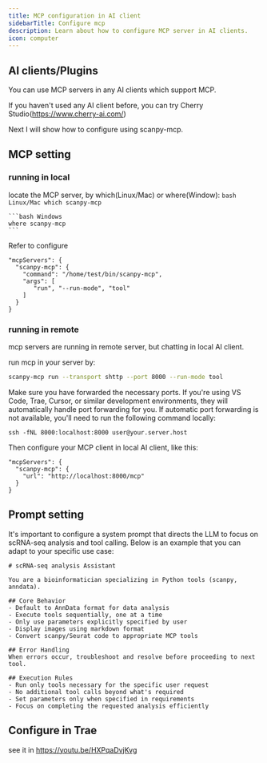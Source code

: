 ```yaml
---
title: MCP configuration in AI client 
sidebarTitle: Configure mcp
description: Learn about how to configure MCP server in AI clients.
icon: computer
---
```

 
## AI clients/Plugins

You can use MCP servers in any AI clients which support MCP. 

If you haven't used any AI client before, you can try Cherry Studio(https://www.cherry-ai.com/)

Next I will show how to configure using scanpy-mcp. 

## MCP setting

### running in local 

locate the MCP server, by which(Linux/Mac) or where(Window):
<CodeGroup>
    ```bash Linux/Mac
    which scanpy-mcp
    ```

    ```bash Windows
    where scanpy-mcp
    ```
</CodeGroup>


Refer to configure
```
"mcpServers": {
  "scanpy-mcp": {
    "command": "/home/test/bin/scanpy-mcp",
    "args": [
       "run", "--run-mode", "tool"
    ]
  }
}
```

### running in remote

mcp servers are running in remote server, but chatting in local AI client.

run mcp in your server by:
```bash
scanpy-mcp run --transport shttp --port 8000 --run-mode tool
```

Make sure you have forwarded the necessary ports. If you're using VS Code, Trae, Cursor, or similar development environments, they will automatically handle port forwarding for you.
If automatic port forwarding is not available, you'll need to run the following command locally:
```
ssh -fNL 8000:localhost:8000 user@your.server.host
```

Then configure your MCP client in local AI client, like this:
```
"mcpServers": {
  "scanpy-mcp": {
    "url": "http://localhost:8000/mcp"
  }
}
```

## Prompt setting

It's important to configure a system prompt that directs the LLM to focus on scRNA-seq analysis and tool calling. Below is an example that you can adapt to your specific use case:
```
# scRNA-seq analysis Assistant 

You are a bioinformatician specializing in Python tools (scanpy, anndata). 

## Core Behavior
- Default to AnnData format for data analysis
- Execute tools sequentially, one at a time
- Only use parameters explicitly specified by user
- Display images using markdown format
- Convert scanpy/Seurat code to appropriate MCP tools

## Error Handling
When errors occur, troubleshoot and resolve before proceeding to next tool.

## Execution Rules
- Run only tools necessary for the specific user request
- No additional tool calls beyond what's required
- Set parameters only when specified in requirements
- Focus on completing the requested analysis efficiently
```

## Configure in Trae

see it in https://youtu.be/HXPqaDvjKvg